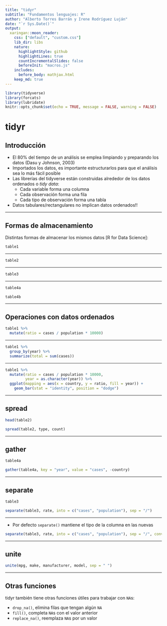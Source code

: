```yaml
---
title: "tidyr"
subtitle: "Fundamentos lenguajes: R"
author: "Alberto Torres Barrán y Irene Rodríguez Luján"
date: "`r Sys.Date()`"
output:
  xaringan::moon_reader:
    css: ["default", "custom.css"]
    lib_dir: libs
    nature:
      highlightStyle: github
      highlightLines: true
      countIncrementalSlides: false
      beforeInit: "macros.js"
    includes:
      before_body: mathjax.html
    keep_md: true
---
```


```r
library(tidyverse)
library(forcats)
library(lubridate)
knitr::opts_chunk$set(echo = TRUE, message = FALSE, warning = FALSE)
```

# tidyr

## Introducción

- El 80% del tiempo de un análisis se emplea limpiando y preparando los datos (Dasu y Johnson, 2003)
- Importados los datos, es importante estructurarlos para que el análisis sea lo más fácil posible
- Las librerías del tidyverse están construidas alrededor de los datos ordenados o *tidy data*:
    + Cada variable forma una columna
    + Cada observación forma una fila
    + Cada tipo de observación forma una tabla
- Datos tabulares/rectangulares no implican datos ordenados!!

---

## Formas de almacenamiento

Distintas formas de almacenar los mismos datos [R for Data Science]:

```r
table1
```

---

```r
table2
```

---

```r
table3
```

---

```r
table4a
```
```r
table4b
```

---

## Operaciones con datos ordenados

```r
table1 %>%
  mutate(ratio = cases / population * 10000)
```

---

```r
table1 %>%
  group_by(year) %>%
  summarize(total = sum(cases))
```

---

```r
table1 %>%
  mutate(ratio = cases / population * 10000,
         year = as.character(year)) %>%
  ggplot(mapping = aes(x = country, y = ratio, fill = year)) +
    geom_bar(stat = "identity", position = "dodge")
```

---

## spread

```r
head(table2)
```

```r
spread(table2, type, count)
```

---

## gather

```r
table4a
```

```r
gather(table4a, key = "year", value = "cases", -country)
```

---

## separate

```r
table3
```

```r
separate(table3, rate, into = c("cases", "population"), sep = "/")
```

---

- Por defecto `separate()` mantiene el tipo de la columna en las nuevas

```r
separate(table3, rate, into = c("cases", "population"), sep = "/", convert = TRUE)
```

---

## unite

```r
unite(mpg, make, manufacturer, model, sep = " ")
```

---

## Otras funciones

tidyr también tiene otras funciones útiles para trabajar con `NA`s:

- `drop_na()`, elimina filas que tengan algún `NA`
- `fill()`, completa `NA`s con el valor anterior
- `replace_na()`, reemplaza `NA`s por un valor
